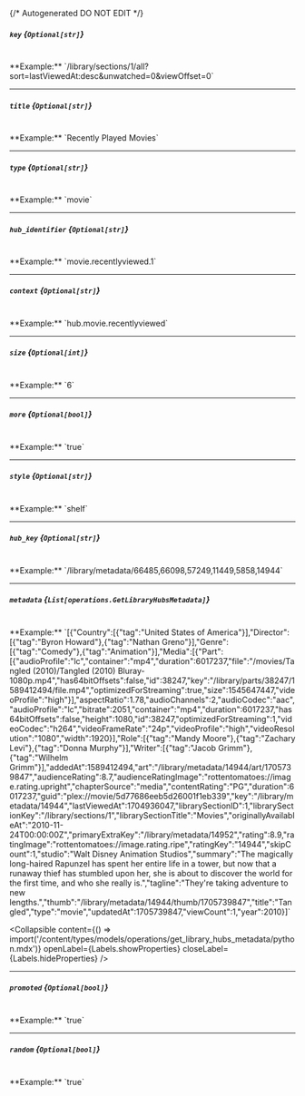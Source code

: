 {/* Autogenerated DO NOT EDIT  */}

##### `key` *{`Optional[str]`}*
<br/>
**Example:** `/library/sections/1/all?sort=lastViewedAt:desc&unwatched=0&viewOffset=0`

---
##### `title` *{`Optional[str]`}*
<br/>
**Example:** `Recently Played Movies`

---
##### `type` *{`Optional[str]`}*
<br/>
**Example:** `movie`

---
##### `hub_identifier` *{`Optional[str]`}*
<br/>
**Example:** `movie.recentlyviewed.1`

---
##### `context` *{`Optional[str]`}*
<br/>
**Example:** `hub.movie.recentlyviewed`

---
##### `size` *{`Optional[int]`}*
<br/>
**Example:** `6`

---
##### `more` *{`Optional[bool]`}*
<br/>
**Example:** `true`

---
##### `style` *{`Optional[str]`}*
<br/>
**Example:** `shelf`

---
##### `hub_key` *{`Optional[str]`}*
<br/>
**Example:** `/library/metadata/66485,66098,57249,11449,5858,14944`

---
##### `metadata` *{`List[operations.GetLibraryHubsMetadata]`}*
<br/>
**Example:** `[{"Country":[{"tag":"United States of America"}],"Director":[{"tag":"Byron Howard"},{"tag":"Nathan Greno"}],"Genre":[{"tag":"Comedy"},{"tag":"Animation"}],"Media":[{"Part":[{"audioProfile":"lc","container":"mp4","duration":6017237,"file":"/movies/Tangled (2010)/Tangled (2010) Bluray-1080p.mp4","has64bitOffsets":false,"id":38247,"key":"/library/parts/38247/1589412494/file.mp4","optimizedForStreaming":true,"size":1545647447,"videoProfile":"high"}],"aspectRatio":1.78,"audioChannels":2,"audioCodec":"aac","audioProfile":"lc","bitrate":2051,"container":"mp4","duration":6017237,"has64bitOffsets":false,"height":1080,"id":38247,"optimizedForStreaming":1,"videoCodec":"h264","videoFrameRate":"24p","videoProfile":"high","videoResolution":"1080","width":1920}],"Role":[{"tag":"Mandy Moore"},{"tag":"Zachary Levi"},{"tag":"Donna Murphy"}],"Writer":[{"tag":"Jacob Grimm"},{"tag":"Wilhelm Grimm"}],"addedAt":1589412494,"art":"/library/metadata/14944/art/1705739847","audienceRating":8.7,"audienceRatingImage":"rottentomatoes://image.rating.upright","chapterSource":"media","contentRating":"PG","duration":6017237,"guid":"plex://movie/5d77686eeb5d26001f1eb339","key":"/library/metadata/14944","lastViewedAt":1704936047,"librarySectionID":1,"librarySectionKey":"/library/sections/1","librarySectionTitle":"Movies","originallyAvailableAt":"2010-11-24T00:00:00Z","primaryExtraKey":"/library/metadata/14952","rating":8.9,"ratingImage":"rottentomatoes://image.rating.ripe","ratingKey":"14944","skipCount":1,"studio":"Walt Disney Animation Studios","summary":"The magically long-haired Rapunzel has spent her entire life in a tower, but now that a runaway thief has stumbled upon her, she is about to discover the world for the first time, and who she really is.","tagline":"They're taking adventure to new lengths.","thumb":"/library/metadata/14944/thumb/1705739847","title":"Tangled","type":"movie","updatedAt":1705739847,"viewCount":1,"year":2010}]`

<Collapsible content={() => import('/content/types/models/operations/get_library_hubs_metadata/python.mdx')} openLabel={Labels.showProperties} closeLabel={Labels.hideProperties} />


---
##### `promoted` *{`Optional[bool]`}*
<br/>
**Example:** `true`

---
##### `random` *{`Optional[bool]`}*
<br/>
**Example:** `true`


